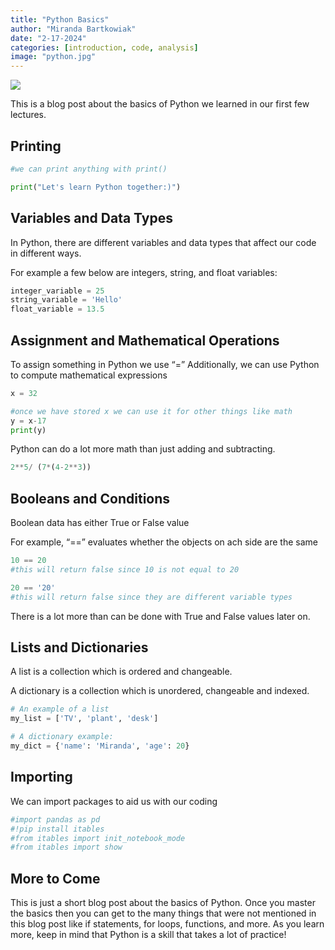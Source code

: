 ```yaml
---
title: "Python Basics"
author: "Miranda Bartkowiak"
date: "2-17-2024"
categories: [introduction, code, analysis]
image: "python.jpg"
---
```

![](python.jpg)

This is a blog post about the basics of Python we learned in our first few lectures. 

## Printing

```python
#we can print anything with print()

print("Let's learn Python together:)")
```

## Variables and Data Types

In Python, there are different variables and data types that affect our code in different ways.

For example a few below are integers, string, and float variables:

```python
integer_variable = 25
string_variable = 'Hello'
float_variable = 13.5

```

## Assignment and Mathematical Operations

To assign something in Python we use "="
Additionally, we can use Python to compute mathematical expressions
```python
x = 32

#once we have stored x we can use it for other things like math
y = x-17
print(y)
```

Python can do a lot more math than just adding and subtracting.

```python
2**5/ (7*(4-2**3))

```


## Booleans and Conditions

Boolean data has either True or False value

For example, 
"==" evaluates whether the objects on ach side are the same


```python
10 == 20 
#this will return false since 10 is not equal to 20
```

```python
20 == '20' 
#this will return false since they are different variable types
```

There is a lot more than can be done with True and False values later on.

## Lists and Dictionaries

A list is a collection which is ordered and changeable.

A dictionary is a collection which is unordered, changeable and indexed.

```python
# An example of a list
my_list = ['TV', 'plant', 'desk']

# A dictionary example:
my_dict = {'name': 'Miranda', 'age': 20}
```


## Importing

We can import packages to aid us with our coding

```python

#import pandas as pd
#!pip install itables
#from itables import init_notebook_mode
#from itables import show
```

## More to Come

This is just a short blog post about the basics of Python. Once you master the basics then you can get to the many things that were not mentioned in this blog post like if statements, for loops, functions, and more. As you learn more, keep in mind that Python is a skill that takes a lot of practice!